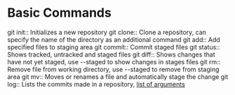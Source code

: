 = Basic Commands =
git init:: Initializes a new repository
git clone:: Clone a repository, can specify the name of the directory as an additional command
git add:: Add specified files to staging area
git commit:: Commit staged files
git status:: Shows tracked, untracked and staged files
git diff:: Shows changes that have not yet staged, use --staged to show changes in stages files
git rm:: Remove file from working directory, use --staged to remove from staging area
git mv:: Moves or renames a file and automatically stage the change 
git log:: Lists the commits made in a repository, [[git-log#Arguments|list of arguments]]
